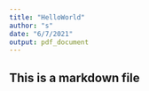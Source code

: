 ```yaml
---
title: "HelloWorld"
author: "s"
date: "6/7/2021"
output: pdf_document
---
```

## This is a markdown file
